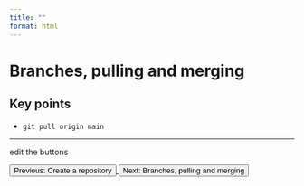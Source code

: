 ```yaml
---
title: ""
format: html
---
```


# Branches, pulling and merging

::: {.callout-note appearance="simple"}
# Key points
- `git pull origin main`

:::

---


edit the buttons

<footer class="navigation-buttons">
  <a href="episode_03_CreatingARepository.qmd">
    <button class="nav-button prev-button">Previous: Create a repository</button>
  </a>
  <a href="episode_05_Branches-pull-merge.qmd">
    <button class="nav-button next-button">Next: Branches, pulling and merging</button>
  </a>
</footer>